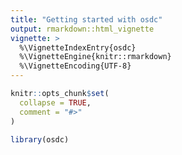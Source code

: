 ```yaml
---
title: "Getting started with osdc"
output: rmarkdown::html_vignette
vignette: >
  %\VignetteIndexEntry{osdc}
  %\VignetteEngine{knitr::rmarkdown}
  %\VignetteEncoding{UTF-8}
---
```


```r
knitr::opts_chunk$set(
  collapse = TRUE,
  comment = "#>"
)
```

```r
library(osdc)
```
